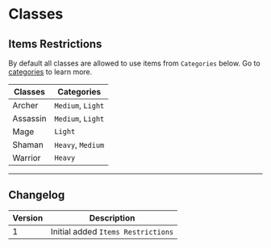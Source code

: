 # Classes

## Items Restrictions

By default all classes are allowed to use items from `Categories` below. Go to [categories](/items/categories) to learn more.

| Classes  | Categories        |
| -------- | ----------------- |
| Archer   | `Medium`, `Light` |
| Assassin | `Medium`, `Light` |
| Mage     | `Light`           |
| Shaman   | `Heavy`, `Medium` |
| Warrior  | `Heavy`           |

---

## Changelog

| Version | Description                        |
| ------- | ---------------------------------- |
| 1       | Initial added `Items Restrictions` |
